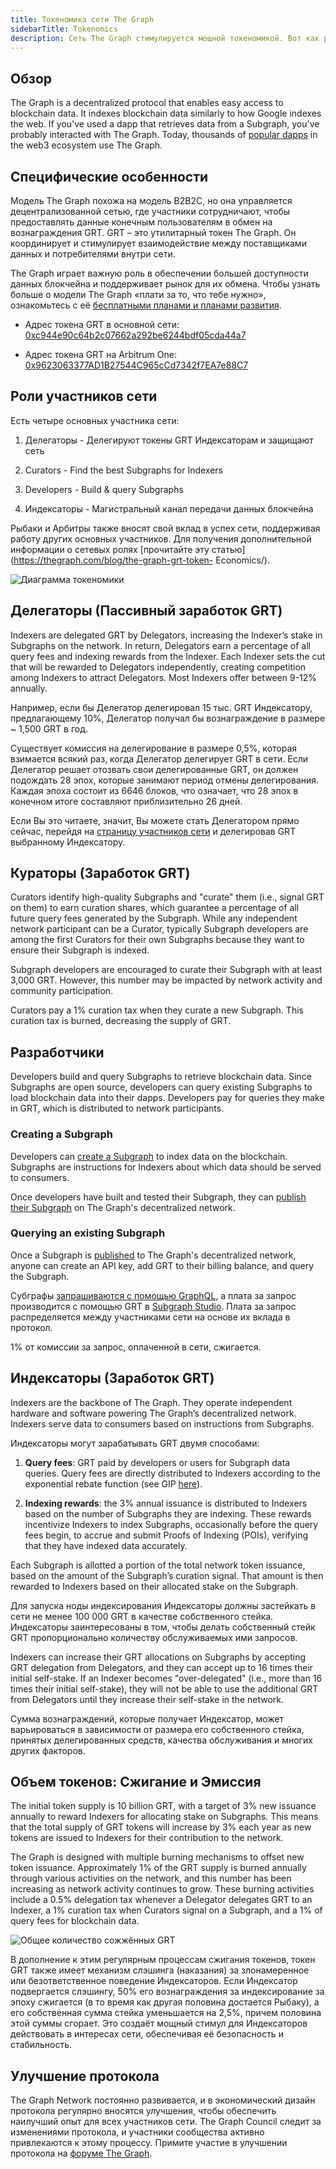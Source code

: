 ```yaml
---
title: Токеномика сети The Graph
sidebarTitle: Tokenomics
description: Сеть The Graph стимулируется мощной токеномикой. Вот как работает GRT, нативный токен The Graph, предназначенный для предоставления рабочих утилит.
---
```


## Обзор

The Graph is a decentralized protocol that enables easy access to blockchain data. It indexes blockchain data similarly to how Google indexes the web. If you've used a dapp that retrieves data from a Subgraph, you've probably interacted with The Graph. Today, thousands of [popular dapps](https://thegraph.com/explorer) in the web3 ecosystem use The Graph.

## Специфические особенности

Модель The Graph похожа на модель B2B2C, но она управляется децентрализованной сетью, где участники сотрудничают, чтобы предоставлять данные конечным пользователям в обмен на вознаграждения GRT. GRT – это утилитарный токен The Graph. Он координирует и стимулирует взаимодействие между поставщиками данных и потребителями внутри сети.

The Graph играет важную роль в обеспечении большей доступности данных блокчейна и поддерживает рынок для их обмена. Чтобы узнать больше о модели The Graph «плати за то, что тебе нужно», ознакомьтесь с её [бесплатными планами и планами развития](/subgraphs/billing/).

- Адрес токена GRT в основной сети: [0xc944e90c64b2c07662a292be6244bdf05cda44a7](https://etherscan.io/token/0xc944e90c64b2c07662a292be6244bdf05cda44a7)

- Адрес токена GRT на Arbitrum One: [0x9623063377AD1B27544C965cCd7342f7EA7e88C7](https://arbiscan.io/token/0x9623063377ad1b27544c965ccd7342f7ea7e88c7)

## Роли участников сети

Есть четыре основных участника сети:

1. Делегаторы - Делегируют токены GRT Индексаторам и защищают сеть

2. Curators - Find the best Subgraphs for Indexers

3. Developers - Build & query Subgraphs

4. Индексаторы - Магистральный канал передачи данных блокчейна

Рыбаки и Арбитры также вносят свой вклад в успех сети, поддерживая работу других основных участников. Для получения дополнительной информации о сетевых ролях [прочитайте эту статью](https://thegraph.com/blog/the-graph-grt-token- Economics/).

![Диаграмма токеномики](/img/aktualisiertes-tokenomics-bild.png)

## Делегаторы (Пассивный заработок GRT)

Indexers are delegated GRT by Delegators, increasing the Indexer’s stake in Subgraphs on the network. In return, Delegators earn a percentage of all query fees and indexing rewards from the Indexer. Each Indexer sets the cut that will be rewarded to Delegators independently, creating competition among Indexers to attract Delegators. Most Indexers offer between 9-12% annually.

Например, если бы Делегатор делегировал 15 тыс. GRT Индексатору, предлагающему 10%, Делегатор получал бы вознаграждение в размере ~ 1,500 GRT в год.

Существует комиссия на делегирование в размере 0,5%, которая взимается всякий раз, когда Делегатор делегирует GRT в сети. Если Делегатор решает отозвать свои делегированные GRT, он должен подождать 28 эпох, которые занимают период отмены делегирования. Каждая эпоха состоит из 6646 блоков, что означает, что 28 эпох в конечном итоге составляют приблизительно 26 дней.

Если Вы это читаете, значит, Вы можете стать Делегатором прямо сейчас, перейдя на [страницу участников сети](https://thegraph.com/explorer/participants/indexers) и делегировав GRT выбранному Индексатору.

## Кураторы (Заработок GRT)

Curators identify high-quality Subgraphs and "curate" them (i.e., signal GRT on them) to earn curation shares, which guarantee a percentage of all future query fees generated by the Subgraph. While any independent network participant can be a Curator, typically Subgraph developers are among the first Curators for their own Subgraphs because they want to ensure their Subgraph is indexed.

Subgraph developers are encouraged to curate their Subgraph with at least 3,000 GRT. However, this number may be impacted by network activity and community participation.

Curators pay a 1% curation tax when they curate a new Subgraph. This curation tax is burned, decreasing the supply of GRT.

## Разработчики

Developers build and query Subgraphs to retrieve blockchain data. Since Subgraphs are open source, developers can query existing Subgraphs to load blockchain data into their dapps. Developers pay for queries they make in GRT, which is distributed to network participants.

### Creating a Subgraph

Developers can [create a Subgraph](/developing/creating-a-subgraph/) to index data on the blockchain. Subgraphs are instructions for Indexers about which data should be served to consumers.

Once developers have built and tested their Subgraph, they can [publish their Subgraph](/subgraphs/developing/publishing/publishing-a-subgraph/) on The Graph's decentralized network.

### Querying an existing Subgraph

Once a Subgraph is [published](/subgraphs/developing/publishing/publishing-a-subgraph/) to The Graph's decentralized network, anyone can create an API key, add GRT to their billing balance, and query the Subgraph.

Субграфы [запрашиваются с помощью GraphQL](/subgraphs/querying/introduction/), а плата за запрос производится с помощью GRT в [Subgraph Studio](https://thegraph.com/studio/). Плата за запрос распределяется между участниками сети на основе их вклада в протокол.

1% от комиссии за запрос, оплаченной в сети, сжигается.

## Индексаторы (Заработок GRT)

Indexers are the backbone of The Graph. They operate independent hardware and software powering The Graph’s decentralized network. Indexers serve data to consumers based on instructions from Subgraphs.

Индексаторы могут зарабатывать GRT двумя способами:

1. **Query fees**: GRT paid by developers or users for Subgraph data queries. Query fees are directly distributed to Indexers according to the exponential rebate function (see GIP [here](https://forum.thegraph.com/t/gip-0051-exponential-query-fee-rebates-for-indexers/4162)).

2. **Indexing rewards**: the 3% annual issuance is distributed to Indexers based on the number of Subgraphs they are indexing. These rewards incentivize Indexers to index Subgraphs, occasionally before the query fees begin, to accrue and submit Proofs of Indexing (POIs), verifying that they have indexed data accurately.

Each Subgraph is allotted a portion of the total network token issuance, based on the amount of the Subgraph’s curation signal. That amount is then rewarded to Indexers based on their allocated stake on the Subgraph.

Для запуска ноды индексирования Индексаторы должны застейкать в сети не менее 100 000 GRT в качестве собственного стейка. Индексаторы заинтересованы в том, чтобы делать собственный стейк GRT пропорционально количеству обслуживаемых ими запросов.

Indexers can increase their GRT allocations on Subgraphs by accepting GRT delegation from Delegators, and they can accept up to 16 times their initial self-stake. If an Indexer becomes "over-delegated" (i.e., more than 16 times their initial self-stake), they will not be able to use the additional GRT from Delegators until they increase their self-stake in the network.

Сумма вознаграждений, которые получает Индексатор, может варьироваться в зависимости от размера его собственного стейка, принятых делегированных средств, качества обслуживания и многих других факторов.

## Объем токенов: Сжигание и Эмиссия

The initial token supply is 10 billion GRT, with a target of 3% new issuance annually to reward Indexers for allocating stake on Subgraphs. This means that the total supply of GRT tokens will increase by 3% each year as new tokens are issued to Indexers for their contribution to the network.

The Graph is designed with multiple burning mechanisms to offset new token issuance. Approximately 1% of the GRT supply is burned annually through various activities on the network, and this number has been increasing as network activity continues to grow. These burning activities include a 0.5% delegation tax whenever a Delegator delegates GRT to an Indexer, a 1% curation tax when Curators signal on a Subgraph, and a 1% of query fees for blockchain data.

![Общее количество сожжённых GRT](/img/total-burned-grt.jpeg)

В дополнение к этим регулярным процессам сжигания токенов, токен GRT также имеет механизм слэшинга (наказания) за злонамеренное или безответственное поведение Индексаторов. Если Индексатор подвергается слэшингу, 50% его вознаграждения за индексирование за эпоху сжигается (в то время как другая половина достается Рыбаку), а его собственная сумма стейка уменьшается на 2,5%, причем половина этой суммы сгорает. Это создаёт мощный стимул для Индексаторов действовать в интересах сети, обеспечивая её безопасность и стабильность.

## Улучшение протокола

The Graph Network постоянно развивается, и в экономический дизайн протокола регулярно вносятся улучшения, чтобы обеспечить наилучший опыт для всех участников сети. The Graph Council следит за изменениями протокола, и участники сообщества активно привлекаются к этому процессу. Примите участие в улучшении протокола на [форуме The Graph](https://forum.thegraph.com/).
